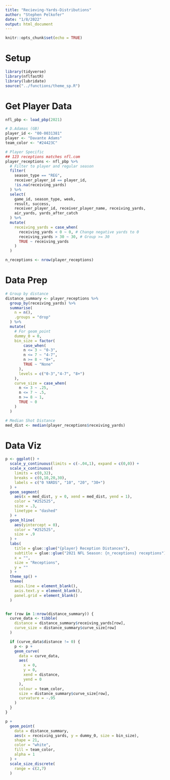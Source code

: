 ```yaml
---
title: "Recieving-Yards-Distributions"
author: "Stephen Pelkofer"
date: "1/8/2022"
output: html_document
---
```


```r
knitr::opts_chunk$set(echo = TRUE)
```


# Setup

```r
library(tidyverse)
library(nflfastR)
library(lubridate)
source("../functions/theme_sp.R")
```


# Get Player Data

```r
nfl_pbp <- load_pbp(2021)
```

```r
# D.Adamas (GB)
player_id <- "00-0031381"
player <- "Davante Adams"
team_color <- "#24423C"

# Player Specific
## 123 receptions matches nfl.com
player_receptions <- nfl_pbp %>% 
  # Filter to player and regular season
  filter(
    season_type == "REG", 
    receiver_player_id == player_id,
    !is.na(receiving_yards)
  ) %>% 
  select(
    game_id, season_type, week,
    result, success,
    receiver_player_id, receiver_player_name, receiving_yards,
    air_yards, yards_after_catch
  ) %>% 
  mutate(
    receiving_yards = case_when(
      receiving_yards < 0 ~ 0, # Change negative yards to 0
      receiving_yards > 30 ~ 30, # Group >= 30
      TRUE ~ receiving_yards
    )
  )

n_receptions <- nrow(player_receptions)
```

# Data Prep

```r
# Group by distance
distance_summary <- player_receptions %>% 
  group_by(receiving_yards) %>% 
  summarise(
    n = n(),
    .groups = "drop"
  ) %>%
  mutate(
    # For geom_point
    dummy_0 = 0,
    bin_size = factor(
        case_when(
        n <= 3 ~ "0-3",
        n <= 7 ~ "4-7",
        n >= 8 ~ "8+",
        TRUE ~ "None"
      ),
      levels = c("0-3","4-7", "8+")
    ),
    curve_size = case_when(
      n <= 3 ~ .25,
      n <= 7 ~ .5,
      n >= 8 ~ 1,
      TRUE ~ 0
    )
  )

# Median Shot Distance
med_dist <- median(player_receptions$receiving_yards)
```


# Data Viz

```r
p <- ggplot() +
  scale_y_continuous(limits = c(-.04,1), expand = c(0,0)) +
  scale_x_continuous(
    limits = c(0,32),
    breaks = c(0,10,20,30),
    labels = c("0 YARDS", "10", "20", "30+")
  ) +
  geom_segment(
    aes(x = med_dist, y = 0, xend = med_dist, yend = 1),
    color = "#252525",
    size = .3,
    linetype = "dashed"
  ) +
  geom_hline(
    aes(yintercept = 0),
    color = "#252525",
    size = .9
  ) +
  labs(
    title = glue::glue("{player} Reception Distances"),
    subtitle = glue::glue("2021 NFL Season: {n_receptions} receptions"),
    x = "",
    size = "Receptions",
    y = ""
  ) +
  theme_sp() +
  theme(
    axis.line = element_blank(),
    axis.text.y = element_blank(),
    panel.grid = element_blank()
  )


for (row in 1:nrow(distance_summary)) {
  curve_data <- tibble(
    distance = distance_summary$receiving_yards[row],
    curve_size = distance_summary$curve_size[row]
  )

  if (curve_data$distance != 0) {
    p <- p +
    geom_curve(
      data = curve_data,
      aes(
        x = 0, 
        y = 0, 
        xend = distance, 
        yend = 0
      ), 
      colour = team_color, 
      size = distance_summary$curve_size[row],
      curvature = -.95
    )
  }
}

p +
  geom_point(
    data = distance_summary,
    aes(x = receiving_yards, y = dummy_0, size = bin_size),
    shape = 21,
    color = "white",
    fill = team_color,
    alpha = 1
  ) +
  scale_size_discrete(
    range = c(2,7)
  )
```
